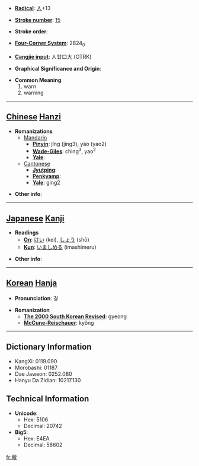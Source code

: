 * '''[[Wiktionary:Chinese radical index| Radical]]''': [[Wiktionary:Chinese radical index 人|人]]+13

* '''[[Wiktionary:Chinese total strokes index|Stroke number]]''': [[Wiktionary:Chinese total strokes index 15|15]]

* '''Stroke order''': 

* '''[[Wiktionary:Chinese four corner index|Four-Corner System]]''': 2824<sub>0</sub>

* '''[[Wiktionary:Chinese Cangjie index|Cangjie input]]''': 人廿口大 (OTRK)

* '''Graphical Significance and Origin''': 

* '''Common Meaning'''
*#warn
*# warning


----

== [[Chinese]] [[Hanzi]] ==

* '''Romanizations'''
** [[Mandarin]]
*** '''[[Pinyin]]''': jǐng (jing3), yáo (yao2)
*** '''[[Wade-Giles]]''': ching<sup>3</sup>, yao<sup>2</sup>
*** '''[[Yale]]''': 
**[[Cantonese]]
***'''[[Jyutping]]''':
***'''[[Penkyamp]]''': 
***'''[[Yale]]''': ging2

* '''Other info''': 

----

== [[Japanese]] [[Kanji]] ==

* '''Readings'''
** '''[[On]]''': [[けい]] (kei), [[しょう]] (shō)
** '''[[Kun]]''': [[いましめる]] (imashimeru)

* '''Other info''':  

----

== [[Korean]] [[Hanja]] ==

* '''Pronunciation''': 경

* '''Romanization'''
** '''[[The 2000 South Korean Revised Romanization|The 2000 South Korean Revised]]''': gyeong
** '''[[McCune-Reischauer]]''': kyŏng

----

== Dictionary Information ==

* KangXi: 0119.090
* Morobashi: 01187
* Dae Jaweon: 0252.080
* Hanyu Da Zidian: 10217.130

== Technical Information ==

* '''Unicode''':
** Hex: 5106
** Decimal: 20742
* '''Big5''':
** Hex: E4EA
** Decimal: 58602

[[fr:儆]]